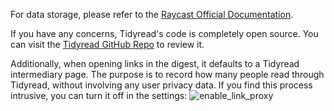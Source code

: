 For data storage, please refer to the [Raycast Official Documentation](https://developers.raycast.com/information/security#data-storage).

If you have any concerns, Tidyread's code is completely open source. You can visit the [Tidyread GitHub Repo](https://github.com/DophinL/raycast-extensions/tree/ext/tidyread---streamline-your-daily-reading/extensions/tidyread---streamline-your-daily-reading) to review it.

Additionally, when opening links in the digest, it defaults to a Tidyread intermediary page. The purpose is to record how many people read through Tidyread, without involving any user privacy data. If you find this process intrusive, you can turn it off in the settings:
![enable_link_proxy](https://tidyread.s3.us-west-2.amazonaws.com/enable_link_proxy.png)
